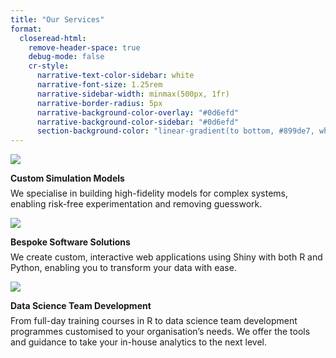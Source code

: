 ```yaml
---
title: "Our Services"
format:
  closeread-html:
    remove-header-space: true
    debug-mode: false
    cr-style:
      narrative-text-color-sidebar: white
      narrative-font-size: 1.25rem
      narrative-sidebar-width: minmax(500px, 1fr)
      narrative-border-radius: 5px
      narrative-background-color-overlay: "#0d6efd"
      narrative-background-color-sidebar: "#0d6efd"
      section-background-color: "linear-gradient(to bottom, #899de7, white)"
---
```

:::{.cr-section}

:::{#cr-image-simulation}
![](/files/icon_gen/output/simulation_hex.png)
:::

:::{focus-on="cr-image-simulation"}

<strong>Custom Simulation Models</strong>
<p style="margin-top:0.5em;">We specialise in building high-fidelity models for complex systems, enabling risk-free experimentation and removing guesswork.</p>

:::

:::{#cr-image-shiny}
![](/files/icon_gen/output/shiny_hex.png)
:::

:::{focus-on="cr-image-shiny"}

<strong>Bespoke Software Solutions</strong>
<p style="margin-top:0.5em;">We create custom, interactive web applications using Shiny with both R and Python, enabling you to transform your data with ease.</p>

:::

:::{#cr-image-workshops}
![](/files/icon_gen/output/workshops_hex.png)
:::

:::{focus-on="cr-image-workshops"}

<strong>Data Science Team Development</strong>
<p style="margin-top:0.5em;">From full-day training courses in R to data science team development programmes customised to your organisation's needs. We offer the tools and guidance to take your in-house analytics to the next level.</p>

:::


:::